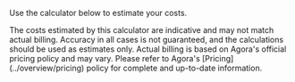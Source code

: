 
Use the calculator below to estimate your <Vpd k="NAME" /> costs.

<PricingCalculator />

<Admonition type="info" title="Disclaimer">
The costs estimated by this calculator are indicative and may not match actual billing. Accuracy in all cases is not guaranteed, and the calculations should be used as estimates only. Actual billing is based on Agora's official pricing policy and may vary. Please refer to Agora's [Pricing](../overview/pricing) policy for complete and up-to-date information.
</Admonition>
